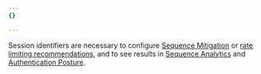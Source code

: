 ```yaml
---
{}

---
```


Session identifiers are necessary to configure [Sequence Mitigation](/api-shield/security/sequence-mitigation/) or [rate limiting recommendations](/api-shield/security/volumetric-abuse-detection/), and to see results in [Sequence Analytics](/api-shield/security/sequence-analytics/) and [Authentication Posture](/api-shield/security/authentication-posture/).
